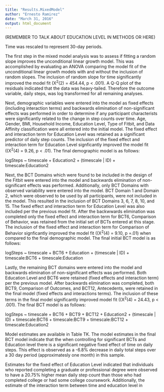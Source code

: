 ```yaml
---
title: "Results.MixedModel"
author: "Ernesto Ramirez"
date: "March 31, 2016"
output: html_document
---
```


(REMEMBER TO TALK ABOUT EDUCATION LEVEL IN METHODS OR HERE)

Time was rescaled to represent 30-day periods. 

The first step in the mixed model analysis was to assess if fitting a random slope improves the unconditional linear growth model. This was accomplished by evaluating an ANOVA comparing the model fit of the unconditional linear growth models with and without the inclusion of random slopes. The inclusion of random slope for time significantly improved the model fit (X^2^(2) = 454.44, p < .001). A Q-Q plot of the residuals indicated that the data was heavy-tailed. Therefore the outcome variable, daily steps, was log transformed for all remaining analyses. 

Next, demographic variables were entered into the model as fixed effects (including interaction terms) and backwards elimination of non-significant effects was performed in order to determine if any participant characterists were significantly related to the change in step counts over time. Age, Gender, BMI, Household Income, Education Level, Type of Fitbit, and Data Affinity classification were all entered into the initial model. The fixed effect and interaction term for Education Level was retained as a significant predictor of daily step counts. The inclusion of the fixed effect and interaction term for Education Level signficantly improved the model fit ((X^2^(4) = 9.26, p < .01).
The final demographic model is as follows:

logSteps ~ timescale + Education2 + (timescale | ID) + timescale:Education2

Next, the BCT Domains which were found to be included in the design of the Fitbit were entered into the model and backwards elimination of non-significant effects was performed. Additionally, only BCT Domains with observed variability were entered into the model. BCT Domain 1 and  Domain 2, which were observed to be used by all participants, were not included in the model. This resulted in the inclusion of BCT Domains 3, 6, 7, 8, 10, and 15. The fixed effect and interaction term for Education Level was also included per the previous model fit. After the backwwards elimination was completed only the fixed effect and interaction term for BCT6, Comparison of Behavior, was retained from the initial set of BCTs entered at this stage. The inclusion of the fixed effect and interaction term for Comparison of Behavior signficantly improved the model fit ((X^2^(4) = 9.10, p =.01) when compared to the final demographic model. The final initial BCT model is as follows:

logSteps ~ timescale + BCT6 + Education + (timescale | ID) + timescale:BCT6 + timescale:Education

Lastly, the remaining BCT domains were entered into the model and backwards elimination of non-significant effects was performed. Both Education Level and BCT6 were retained (fixed effects and interaction term) per the previous model. After backwards elimination was completed, both BCT9, Comparison of Outcomes, and BCT12, Antecedents, were retained in the final model (fixed effects and interactions terms). The inclusion of these terms in the final model significantly improved model fit  ((X^2^(4) = 24.43, p < .001). The final BCT model is as follows:

logSteps ~ timescale + BCT6 + BCT9 + BCT12 + Education2 + (timescale | ID) + timescale:BCT6 + timescale:BCT9 + timescale:BCT12 + timescale:Education2

Model estimates are available in Table TK. The model estimates in the final BCT model indicate that the when controlling for significant BCTs and Education level there is a significant negative fixed effect of time on daily steps. This effect is observed as a -6.8% decrease in daily total steps over a 30 day period (approximatesly one month) in this sample. 




Estimates for the fixed effect of Education Level indicated that individuals who reported completing a graduate or professional degree were observed to have a 20.75% higher mean daily step count than those who had completed college or had some college coursework. Additionally, the  estimate of the interaction term between time and education level in  